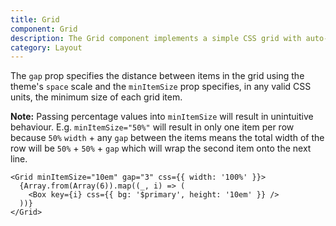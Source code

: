 ```yaml
---
title: Grid
component: Grid
description: The Grid component implements a simple CSS grid with auto-fit columns
category: Layout
---
```


The `gap` prop specifies the distance between items in the grid using the theme's `space` scale and the `minItemSize` prop specifies, in any valid CSS units, the minimum size of each grid item.

**Note:** Passing percentage values into `minItemSize` will result in unintuitive behaviour. E.g. `minItemSize="50%"` will result in only one item per row because `50%` `width` + any `gap` between the items means the total width of the row will be `50%` + `50%` + `gap` which will wrap the second item onto the next line.

```tsx preview
<Grid minItemSize="10em" gap="3" css={{ width: '100%' }}>
  {Array.from(Array(6)).map((_, i) => (
    <Box key={i} css={{ bg: '$primary', height: '10em' }} />
  ))}
</Grid>
```

